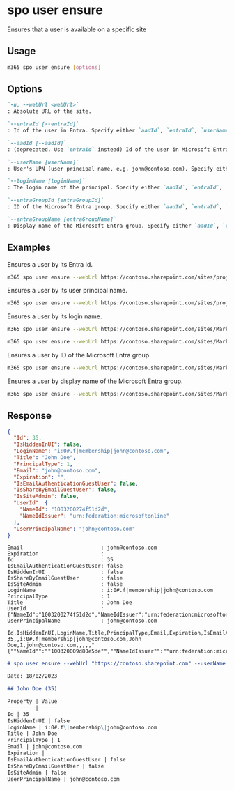 
# spo user ensure

Ensures that a user is available on a specific site

## Usage

```sh
m365 spo user ensure [options]
```

## Options

```md definition-list
`-u, --webUrl <webUrl>`
: Absolute URL of the site.

`--entraId [--entraId]`
: Id of the user in Entra. Specify either `aadId`, `entraId`, `userName`, `loginName`, `entraGroupId` or `entraGroupName`.

`--aadId [--aadId]`
: (deprecated. Use `entraId` instead) Id of the user in Microsoft Entra. Specify either `aadId`, `entraId`, `userName`, `loginName`, `entraGroupId` or `entraGroupName`.

`--userName [userName]`
: User's UPN (user principal name, e.g. john@contoso.com). Specify either `aadId`, `entraId`, `userName`, `loginName`, `entraGroupId` or `entraGroupName`.

`--loginName [loginName]`
: The login name of the principal. Specify either `aadId`, `entraId`, `userName`, `loginName`, `entraGroupId` or `entraGroupName`.

`--entraGroupId [entraGroupId]`
: ID of the Microsoft Entra group. Specify either `aadId`, `entraId`, `userName`, `loginName`, `entraGroupId` or `entraGroupName`.

`--entraGroupName [entraGroupName]`
: Display name of the Microsoft Entra group. Specify either `aadId`, `entraId`, `userName`, `loginName`, `entraGroupId` or `entraGroupName`.
```

<Global />

## Examples

Ensures a user by its Entra Id.

```sh
m365 spo user ensure --webUrl https://contoso.sharepoint.com/sites/project --entraId e254750a-eaa4-44f6-9517-b74f65cdb747
```

Ensures a user by its user principal name.

```sh
m365 spo user ensure --webUrl https://contoso.sharepoint.com/sites/project --userName john@contoso.com
```

Ensures a user by its login name.

```sh
m365 spo user ensure --webUrl https://contoso.sharepoint.com/sites/Marketing --loginName "c:0t.c|tenant|e08e899f-ba40-4e91-ab36-44d4fbaa454e"
```

```sh
m365 spo user ensure --webUrl https://contoso.sharepoint.com/sites/Marketing --loginName "i:0#.f|membership|john.doe@contoso.com"
```

Ensures a user by ID of the Microsoft Entra group.

```sh
m365 spo user ensure --webUrl https://contoso.sharepoint.com/sites/Marketing --entraGroupId e08e899f-ba40-4e91-ab36-44d4fbaa454e
```

Ensures a user by display name of the Microsoft Entra group.

```sh
m365 spo user ensure --webUrl https://contoso.sharepoint.com/sites/Marketing --entraGroupName "Marketing team"
```

## Response

<Tabs>
  <TabItem value="JSON">

  ```json
  {
    "Id": 35,
    "IsHiddenInUI": false,
    "LoginName": "i:0#.f|membership|john@contoso.com",
    "Title": "John Doe",
    "PrincipalType": 1,
    "Email": "john@contoso.com",
    "Expiration": "",
    "IsEmailAuthenticationGuestUser": false,
    "IsShareByEmailGuestUser": false,
    "IsSiteAdmin": false,
    "UserId": {
      "NameId": "1003200274f51d2d",
      "NameIdIssuer": "urn:federation:microsoftonline"
    },
    "UserPrincipalName": "john@contoso.com"
  }
  ```

  </TabItem>
  <TabItem value="Text">

  ```text
  Email                         : john@contoso.com
  Expiration                    :
  Id                            : 35
  IsEmailAuthenticationGuestUser: false
  IsHiddenInUI                  : false
  IsShareByEmailGuestUser       : false
  IsSiteAdmin                   : false
  LoginName                     : i:0#.f|membership|john@contoso.com
  PrincipalType                 : 1
  Title                         : John Doe
  UserId                        : {"NameId":"1003200274f51d2d","NameIdIssuer":"urn:federation:microsoftonline"}
  UserPrincipalName             : john@contoso.com
  ```

  </TabItem>
  <TabItem value="CSV">

  ```csv
  Id,IsHiddenInUI,LoginName,Title,PrincipalType,Email,Expiration,IsEmailAuthenticationGuestUser,IsShareByEmailGuestUser,IsSiteAdmin,UserId,UserPrincipalName
  35,,i:0#.f|membership|john@contoso.com,John Doe,1,john@contoso.com,,,,,"{""NameId"":""100320009d80e5de"",""NameIdIssuer"":""urn:federation:microsoftonline""}",john@contoso.com
  ```

  </TabItem>
  <TabItem value="Markdown">

  ```md
  # spo user ensure --webUrl "https://contoso.sharepoint.com" --userName "john@contoso.com"

  Date: 18/02/2023

  ## John Doe (35)

  Property | Value
  ---------|-------
  Id | 35
  IsHiddenInUI | false
  LoginName | i:0#.f\|membership\|john@contoso.com
  Title | John Doe
  PrincipalType | 1
  Email | john@contoso.com
  Expiration |
  IsEmailAuthenticationGuestUser | false
  IsShareByEmailGuestUser | false
  IsSiteAdmin | false
  UserPrincipalName | john@contoso.com
  ```

  </TabItem>
</Tabs>
